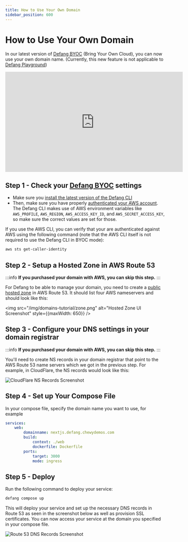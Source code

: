 ```yaml
---
title: How to Use Your Own Domain
sidebar_position: 600
---
```


# How to Use Your Own Domain

In our latest version of [Defang BYOC](https://docs.defang.io/docs/concepts/defang-byoc) (Bring Your Own Cloud), you can now use your own domain name. (Currently, this new feature is not applicable to [Defang Playground](https://docs.defang.io/docs/concepts/defang-playground))

<iframe width="560" height="315" src="https://www.youtube.com/embed/n4RlMpsdTbs?si=_Ru6tobSbi9LT4Q1" title="YouTube video player" frameborder="0" allow="accelerometer; autoplay; clipboard-write; encrypted-media; gyroscope; picture-in-picture; web-share" referrerpolicy="strict-origin-when-cross-origin" allowfullscreen></iframe>


## Step 1 - Check your [Defang BYOC](../concepts/defang-byoc.md) settings

* Make sure you [install the latest version of the Defang CLI](../getting-started#install-the-defang-cli.md)
* Then, make sure you have properly [authenticated your AWS account](https://docs.aws.amazon.com/cli/latest/userguide/cli-chap-configure.html). The Defang CLI makes use of AWS environment variables like `AWS_PROFILE`, `AWS_REGION`, `AWS_ACCESS_KEY_ID`, and `AWS_SECRET_ACCESS_KEY`, so make sure the correct values are set for those.

If you use the AWS CLI, you can verify that your are authenticated against AWS using the following command (note that the AWS CLI itself is not required to use the Defang CLI in BYOC mode):
```bash
aws sts get-caller-identity
```


## Step 2 - Setup a Hosted Zone in AWS Route 53

:::info
**If you purchased your domain with AWS, you can skip this step.**
:::

For Defang to be able to manage your domain, you need to create a [public hosted zone](https://docs.aws.amazon.com/Route53/latest/DeveloperGuide/CreatingHostedZone.html) in AWS Route 53. It should list four AWS nameservers and should look like this:

<img src="/img/domains-tutorial/zone.png" alt="Hosted Zone UI Screenshot" style={{maxWidth: 650}} />


## Step 3 - Configure your DNS settings in your domain registrar

:::info
**If you purchased your domain with AWS, you can skip this step.**
:::

You'll need to create NS records in your domain registrar that point to the AWS Route 53 name servers which we got in the previous step. For example, in CloudFlare, the NS records would look like this:

![CloudFlare NS Records Screenshot](/img/domains-tutorial/ns-records.png)


## Step 4 - Set up Your Compose File
In your compose file, specify the domain name you want to use, for example

```yaml
services:
    web:
        domainname: nextjs.defang.chewydemos.com
        build:
            context: ./web
            dockerfile: Dockerfile
        ports:
            target: 3000
            mode: ingress
```


## Step 5 - Deploy
Run the following command to deploy your service:
```bash
defang compose up
```

This will deploy your service and set up the necessary DNS records in Route 53 as seen in the screenshot below as well as provision SSL certificates. You can now access your service at the domain you specified in your compose file.

<img src="/img/domains-tutorial/route53-records.png" alt="Route 53 DNS Records Screenshot" />

